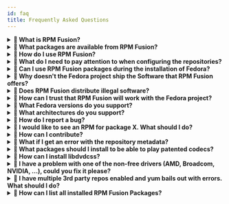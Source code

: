 ```yaml
---
id: faq
title: Frequently Asked Questions
---
```


<details>
  <summary>
    <strong>📑 What is RPM Fusion?</strong>
  </summary>

  RPM Fusion is a repository of add-on packages for Fedora and EL+EPEL maintained by a group of volunteers. RPM Fusion is not a standalone repository, but an extension of Fedora. RPM Fusion distributes packages that have been deemed unacceptable to Fedora.
</details>

<details>
  <summary>
    <strong>📑​  What packages are available from RPM Fusion?</strong>
  </summary>

RPM Fusion provides packages in different repositories, each of them with rules to govern their content :


<Tabs
  groupId="repositories"
  defaultValue="free"
  values={[
    {label: 'Free', value: 'free'},
    {label: 'Nonfree', value: 'nonfree'},
    {label: 'Free Tainted', value: 'free-tainted'},
    {label: 'Nonfree Tainted', value: 'nonfree-tainted'},
  ]
}>

<TabItem value="free">
Software that uses a free license, but is not accepted in Fedora for various reasons.
Example: video players...
Enable by installing rpmfusion-free-release package.
</TabItem>

<TabItem value="nonfree">
Software that uses a nonfree license, but is otherwise redistributable.
> Example: Nvidia binary drivers
Enable by installing rpmfusion-nonfree-release package.
Until the creation of the tainted repositories, the redistributable status was only analysed with respect to copyrights holders and not rights related to (software) reverse engineering for inter-operability purposes. The "tainted" repositories were added to fill this usage.
</TabItem>

<TabItem value="free-tainted">
Software that use a free license, but may have usage restriction in some countries.
Example: libdvdcss
Enable by installing rpmfusion-free-release-tainted package.
</TabItem>

<TabItem value="nonfree-tainted">
Software that uses a nonfree license and which is not explicitly redistributable, but is allowed for inter-operability purposes in some countries.

Example: b43-firmware, nouveau-firmware, dvb-firmware.
Enable by installing rpmfusion-nonfree-release-tainted package.
</TabItem>
</Tabs>
</details>

<details>
  <summary>
    <strong>📑​ How do I use RPM Fusion?</strong>
  </summary>

  See our [Configuration guideline](/docs/get-started/intro).
</details>

<details>
  <summary>
    <strong>📑​ What do I need to pay attention to when configuring the repositories?</strong>
  </summary>

  There are a few things to note. In short: you always need to enable the matching repositories from Fedora/EPEL and RPM Fusion together. Verbose:

  * Packages in RPM Fusion's rawhide repositories require packages from Fedora's rawhide repositories, hence enable all rawhide repositories or none at all. Note that you have to disable all non-rawhide repositories if you want to switch completely to Fedora rawhide.
  * Packages in RPM Fusion's updates-testing repositories may require packages from fedora- or epel-updates-testing, hence enable all updates-testing repositories or none at all.
  * Packages in RPM Fusions nonfree repos repositories require packages from the free repositories, hence you can't use the **nonfree repositories** without the **free repositories**; but you on the other hand can use the free repositories without the nonfree ones.
</details>

<details>
  <summary>
    <strong>📑​ Can I use RPM Fusion packages during the installation of Fedora?</strong>
  </summary>

  Yes, Anaconda (the Fedora installer) supports using external repositories during installation.
  See [Using RPM Fusion in Anaconda](https://example.com) for more information.
</details>

<details>
  <summary>
    <strong>📑​ Why doesn't the Fedora project ship the Software that RPM Fusion offers?</strong>
  </summary>

  As Fedora is officially affiliated with Red Hat, Inc. in the Fedora Project, Fedora is effectively bound by the same legal restrictions as Red Hat, as a US company, is bound by. This means in particular that software encumbered with US patents cannot be included in Fedora.

  Fedora further only wants to ship software that is covered by Free and Open-Source-Software licenses; see [Fedora's Licensing Guidelines](http://fedoraproject.org/wiki/Licensing) and its [List of Good Licenses](http://fedoraproject.org/wiki/Licensing#SoftwareLicenses) for details.
</details>

<details>
  <summary>
    <strong>📑​ Does RPM Fusion distribute illegal software?</strong>
  </summary>

  No. RPM Fusion only distributes packages which can be legally re-distributed.
</details>

<details>
  <summary>
    <strong>📑 How can I trust that RPM Fusion will work with the Fedora project?</strong>
  </summary>

  Most RPM Fusion developers are also actively involved in the Fedora project and make sure that RPM Fusion interacts properly with the distributions from Fedora. The contributors also do their best to maintain a the same quality as official Fedora packages.

  RPM Fusion further doesn't want to compete with Fedora -- hence RPM Fusion normally does not ship any software that is acceptable in Fedora.
</details>

<details>
  <summary>
    <strong>📑 What Fedora versions do you support?</strong>
  </summary>

  RPM Fusion ships packages for RHEL 6 and 7 (and its derivatives like CentOS, ScientificLinux and others) and all current Fedora versions (including the development branch rawhide).

  RPM Fusion follows the end-of-life policy of the respective "upstream" distributions. In practice this means that shortly after the upstream distribution goes EOL, shortly afterwards the corresponding RPM Fusion repository will go EOL, too. Usually the repositories will stay available for longer, but no new packages or package updates will be added to them and users are strongly encouraged to update to a non-EOL distro version. The repositories for EOLed distributions will sooner or later move to a archive page to make room for repositories for newer releases.
</details>

<details>
  <summary>
    <strong>📑 What architectures do you support?</strong>
  </summary>

  We attempt to support all possible architectures, across all supported Fedora/EL versions.
  Currently for Fedora 26 and later these are `aarch64`, `armhfp`, `i686`, `x86_64`, `ppc64` and `ppc64le`.
  EL is limited to `x86_64` (`i686` for EL6).
</details>

<details>
  <summary>
    <strong>📑 How do I report a bug?</strong>
  </summary>

  Please report all bugs using the Bugzilla. This includes bugs with RPMs as well as bugs related to infrastructure, such as this website.
</details>

<details>
  <summary>
    <strong>📑 I would like to see an RPM for package X. What should I do?</strong>
  </summary>

  Place a request in the wiki and hopefully a maintainer will decide to pick it up. If however you wish to see an additional feature added to an existing package, please file a bug against it in Bugzilla.
</details>

<details>
  <summary>
    <strong>📑 How can I contribute?</strong>
  </summary>

  You can submit your own packages, do QA on existing submissions or help fix bugs . Please see the contributors page for details.
</details>

<details>
  <summary>
    <strong>📑 What if I get an error with the repository metadata?</strong>
  </summary>

  Error: Cannot retrieve repository metadata (repomd.xml) for repository: rpmfusion-foo. Please verify its path and try again
  Yum cannot connect to the RPM Fusion servers if you get above message. That could be a problem with your local network or a problem with the MirrorManager servers from RPM Fusion. If it's the latter use this comment to temporary work around the problem:

  ```shell
  su -c "sed -i 's|^#baseurl|baseurl| ; s|^mirrorlist|#mirrorlist|' \
      /etc/yum.repos.d/rpmfusion*free*repo"
  ```

  To undo the change later use this command:
  ```shell
  su -c "sed -i 's|^baseurl|#baseurl| ; s|^#mirrorlist|mirrorlist|' \
      /etc/yum.repos.d/rpmfusion*free*repo"
  ```
</details>

<details>
  <summary>
    <strong>📑 What packages should I install to be able to play patented codecs?</strong>
  </summary>

  Run this command from root to get enhanced audio and video support in applications that rely on GStreamer:

  ```shell
  dnf groupinstall multimedia ; dnf groupupdate multimedia
  ```
</details>

<details>
  <summary>
    <strong>📑 How can I install libdvdcss?</strong>
  </summary>

  In some European countries, it is illegal to distribute libdvdcss in binary form. Therefore RPM Fusion has chosen to carry it in the RPM Fusion Free Tainted repository.

  Livna was providing libdvdcss previously.
</details>

<details>
  <summary>
    <strong>📑 I have a problem with one of the non-free drivers (AMD, Broadcom, NVIDIA, ...), could you fix it please?</strong>
  </summary>

  That depends on the nature of the problem. If the root cause for the problem is in the closed part of the driver then we are not able to fix it -- you have to contact the driver vendor, as only they have access to the source.

  RPM Fusion contributors on the other hand of course can fix issues where the packaging is the root cause. If in a doubt file a bug in Bugzilla; the driver maintainers will tell you if they can do anything to fix the issue.
</details>

<details>
  <summary>
    <strong>📑 I have multiple 3rd party repos enabled and yum bails out with errors. What should I do?</strong>
  </summary>

  Mixing repositories that are not designed to be mixed can lead to trouble, hence you should better not do that.
  If there is something missing in RPM Fusion that please tell us, maybe we can add it, 
  which will make everything easier for all Fedora users; or better yet, ask the maintainer of the 3rd party repository to join RPM Fusion.
</details>

<details>
  <summary>
    <strong>📑 How can I list all installed RPM Fusion Packages?</strong>
  </summary>

  Use a command like this:
  ```shell
  rpm -qa --qf "%{NAME} %{PACKAGER}\n" | grep "RPM Fusion" | cut -d\  -f1 | sort
  ```
</details>